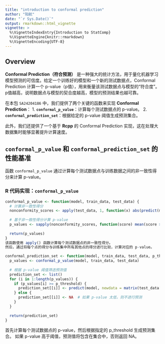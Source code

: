 ```yaml
---
title: "introduction to conformal prediction"
author: "阳航"
date: "`r Sys.Date()`"
output: rmarkdown::html_vignette
vignette: >
  %\VignetteIndexEntry{Introduction to StatComp}
  %\VignetteEngine{knitr::rmarkdown}
  %\VignetteEncoding{UTF-8}
---
```

## Overview

**Conformal Prediction（符合预测）** 是一种强大的统计方法，用于量化机器学习模型预测的可信度。给定一个训练好的模型和一个新的测试数据点，Conformal Prediction 计算一个 p-value（p值），用来衡量该测试数据点与模型的“符合度”。p值越高，说明数据点与模型的契合度越高，模型的预测结果也越可靠。

在本包 `SA24204186` 中，我们提供了两个关键的函数来实现 **Conformal Prediction**：
1. **`conformal_p_value`**：计算每个测试数据点的 p-value。
2. **`conformal_prediction_set`**：根据给定的 p-value 阈值生成预测集合。

此外，我们还提供了一个基于 **Rcpp** 的 Conformal Prediction 实现，这在处理大数据集时能够显著提升计算速度。

## `conformal_p_value` 和 `conformal_prediction_set` 的性能基准

函数 `conformal_p_value` 通过计算每个测试数据点与训练数据之间的非一致性得分来计算 p-value。

### R 代码实现：`conformal_p_value`

```r
conformal_p_value <- function(model, train_data, test_data) {
  # 计算非一致性得分
  nonconformity_scores <- apply(test_data, 1, function(x) abs(predict(model, newdata = matrix(x, nrow = 1)) - mean(predict(model, newdata = train_data))))
  
  # 基于非一致性得分计算 p-value
  p_values <- sapply(nonconformity_scores, function(score) mean(score >= nonconformity_scores))
  
  return(p_values)
}
该函数使用 apply() 函数计算每个测试数据点的非一致性得分。
然后，通过将每个点的得分与训练集中所有其他点的得分进行比较，计算对应的 p-value。
```
```r
conformal_prediction_set <- function(model, train_data, test_data, p_threshold) {
  p_values <- conformal_p_value(model, train_data, test_data)
  
  # 根据 p-value 阈值筛选预测值
  prediction_set <- list()
  for (i in 1:length(p_values)) {
    if (p_values[i] >= p_threshold) {
      prediction_set[[i]] <- predict(model, newdata = matrix(test_data[i,], nrow = 1))
    } else {
      prediction_set[[i]] <- NA  # 如果 p-value 太低，则不进行预测
    }
  }
  
  return(prediction_set)
}

```
首先计算每个测试数据点的 p-value，然后根据指定的 p_threshold 生成预测集合。
如果 p-value 高于阈值，预测值将包含在集合中，否则返回 NA。

